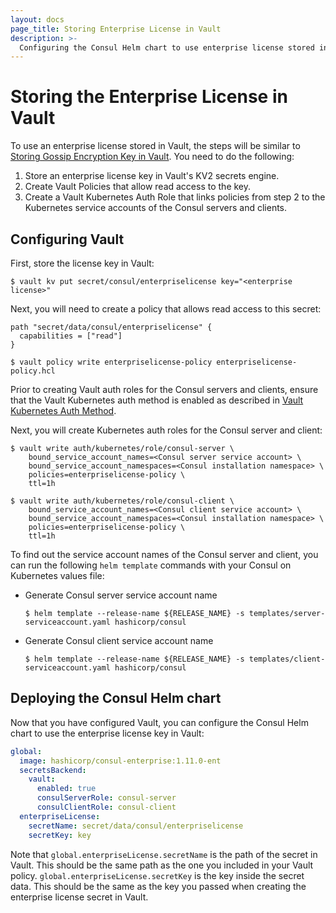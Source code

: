 ```yaml
---
layout: docs
page_title: Storing Enterprise License in Vault
description: >-
  Configuring the Consul Helm chart to use enterprise license stored in Vault.
---
```


# Storing the Enterprise License in Vault

To use an enterprise license stored in Vault, the steps will be similar to [Storing Gossip Encryption Key in Vault](/docs/k8s/installation/vault/gossip). You need to do the following:

1. Store an enterprise license key in Vault's KV2 secrets engine.
1. Create Vault Policies that allow read access to the key.
1. Create a Vault Kubernetes Auth Role that links policies from step 2 to the Kubernetes service accounts of the Consul servers and clients.

## Configuring Vault

First, store the license key in Vault:

```shell-session
$ vault kv put secret/consul/enterpriselicense key="<enterprise license>"
```

Next, you will need to create a policy that allows read access to this secret:


<CodeBlockConfig filename="enterpriselicense-policy.hcl">

```HCL
path "secret/data/consul/enterpriselicense" {
  capabilities = ["read"]
}
```

</CodeBlockConfig>

```shell-session
$ vault policy write enterpriselicense-policy enterpriselicense-policy.hcl
```

Prior to creating Vault auth roles for the Consul servers and clients, ensure that the Vault Kubernetes auth method is enabled as described in [Vault Kubernetes Auth Method](/docs/k8s/installation/vault#vault-kubernetes-auth-method).

Next, you will create Kubernetes auth roles for the Consul server and client:

```shell-session
$ vault write auth/kubernetes/role/consul-server \
    bound_service_account_names=<Consul server service account> \
    bound_service_account_namespaces=<Consul installation namespace> \
    policies=enterpriselicense-policy \
    ttl=1h
```

```shell-session
$ vault write auth/kubernetes/role/consul-client \
    bound_service_account_names=<Consul client service account> \
    bound_service_account_namespaces=<Consul installation namespace> \
    policies=enterpriselicense-policy \
    ttl=1h
```

To find out the service account names of the Consul server and client,
you can run the following `helm template` commands with your Consul on Kubernetes values file:

- Generate Consul server service account name
  ```shell-session
  $ helm template --release-name ${RELEASE_NAME} -s templates/server-serviceaccount.yaml hashicorp/consul
  ```

- Generate Consul client service account name
  ```shell-session
  $ helm template --release-name ${RELEASE_NAME} -s templates/client-serviceaccount.yaml hashicorp/consul
  ```

## Deploying the Consul Helm chart

Now that you have configured Vault, you can configure the Consul Helm chart to
use the enterprise license key in Vault:

<CodeBlockConfig filename="values.yaml">

```yaml
global:
  image: hashicorp/consul-enterprise:1.11.0-ent
  secretsBackend:
    vault:
      enabled: true
      consulServerRole: consul-server
      consulClientRole: consul-client
  enterpriseLicense:
    secretName: secret/data/consul/enterpriselicense
    secretKey: key
```

</CodeBlockConfig>

Note that `global.enterpriseLicense.secretName` is the path of the secret in Vault.
This should be the same path as the one you included in your Vault policy.
`global.enterpriseLicense.secretKey` is the key inside the secret data. This should be the same
as the key you passed when creating the enterprise license secret in Vault.

